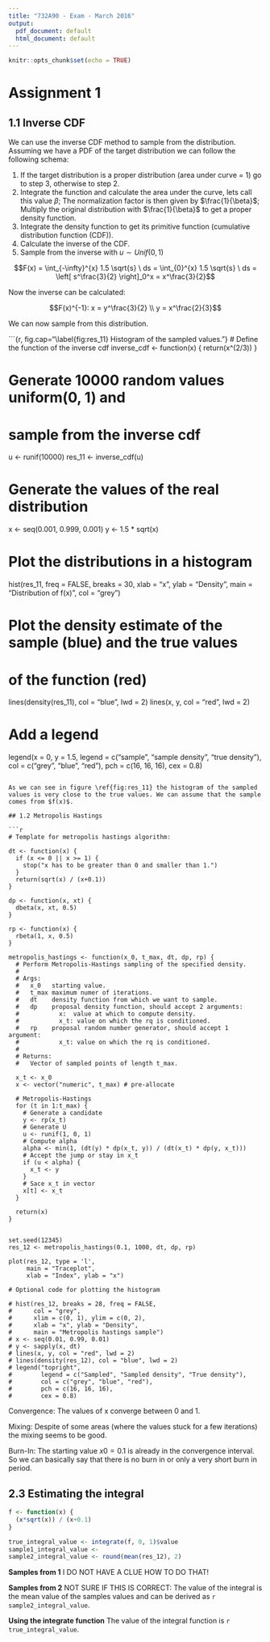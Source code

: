 ```yaml
---
title: "732A90 - Exam - March 2016"
output:
  pdf_document: default
  html_document: default
---
```


```r
knitr::opts_chunk$set(echo = TRUE)
```

# Assignment 1

## 1.1 Inverse CDF

We can use the inverse CDF method to sample from the distribution. Assuming we have a PDF of the target distribution we can follow the following schema:

1. If the target distribution is a proper distribution (area under curve = 1) go to step 3, otherwise to step 2.
2. Integrate the function and calculate the area under the curve, lets call this value $\beta$; The normalization factor is then given by $\frac{1}{\beta}$; Multiply the original distribution with $\frac{1}{\beta}$ to get a proper density function.
3. Integrate the density function to get its primitive function (cumulative distribution function (CDF)).
4. Calculate the inverse of the CDF.
5. Sample from the inverse with $u \sim Unif(0, 1)$


$$F(x) = \int_{-\infty}^{x} 1.5 \sqrt{s} \ ds = \int_{0}^{x} 1.5 \sqrt{s} \ ds = \left[ s^\frac{3}{2} \right]_0^x = x^\frac{3}{2}$$

Now the inverse can be calculated:

$$F(x)^{-1}: x = y^\frac{3}{2} \\ y = x^\frac{2}{3}$$

We can now sample from this distribution.

```{r, fig.cap="\\label{fig:res_11} Histogram of the sampled values."}
# Define the function of the inverse cdf
inverse_cdf <- function(x) {
  return(x^(2/3))
}

# Generate 10000 random values uniform(0, 1) and
# sample from the inverse cdf
u <- runif(10000)
res_11 <- inverse_cdf(u)

# Generate the values of the real distribution
x <- seq(0.001, 0.999, 0.001)
y <- 1.5 * sqrt(x)

# Plot the distributions in a histogram
hist(res_11, freq = FALSE,
     breaks = 30,
     xlab = "x", ylab = "Density",
     main = "Distribution of f(x)",
     col = "grey")

# Plot the density estimate of the sample (blue) and the true values
# of the function (red)
lines(density(res_11), col = "blue", lwd = 2)
lines(x, y, col = "red", lwd = 2)

# Add a legend
legend(x = 0, y = 1.5,
       legend = c("sample", "sample density", "true density"),
       col = c("grey", "blue", "red"),
       pch = c(16, 16, 16),
       cex = 0.8)
```

As we can see in figure \ref{fig:res_11} the histogram of the sampled values is very close to the true values. We can assume that the sample comes from $f(x)$.

## 1.2 Metropolis Hastings

```r
# Template for metropolis hastings algorithm:

dt <- function(x) {
  if (x <= 0 || x >= 1) {
    stop("x has to be greater than 0 and smaller than 1.")
  }
  return(sqrt(x) / (x+0.1))
}

dp <- function(x, xt) {
  dbeta(x, xt, 0.5)
}

rp <- function(x) {
  rbeta(1, x, 0.5)
}

metropolis_hastings <- function(x_0, t_max, dt, dp, rp) {
  # Perform Metropolis-Hastings sampling of the specified density.
  # 
  # Args:
  #   x_0   starting value.
  #   t_max maximum numer of iterations.
  #   dt    density function from which we want to sample.
  #   dp    proposal density function, should accept 2 arguments:
  #           x:  value at which to compute density.
  #           x_t: value on which the rq is conditioned.
  #   rp    proposal random number generator, should accept 1 argument: 
  #           x_t: value on which the rq is conditioned.
  #           
  # Returns:
  #   Vector of sampled points of length t_max. 
  
  x_t <- x_0
  x <- vector("numeric", t_max) # pre-allocate
  
  # Metropolis-Hastings
  for (t in 1:t_max) {
    # Generate a candidate
    y <- rp(x_t)
    # Generate U
    u <- runif(1, 0, 1)
    # Compute alpha
    alpha <- min(1, (dt(y) * dp(x_t, y)) / (dt(x_t) * dp(y, x_t)))
    # Accept the jump or stay in x_t
    if (u < alpha) {
      x_t <- y
    }
    # Sace x_t in vector
    x[t] <- x_t
  }
  
  return(x)
}


set.seed(12345)
res_12 <- metropolis_hastings(0.1, 1000, dt, dp, rp)

plot(res_12, type = 'l',
     main = "Traceplot",
     xlab = "Index", ylab = "x")

# Optional code for plotting the histogram

# hist(res_12, breaks = 28, freq = FALSE,
#      col = "grey",
#      xlim = c(0, 1), ylim = c(0, 2),
#      xlab = "x", ylab = "Density",
#      main = "Metropolis hastings sample")
# x <- seq(0.01, 0.99, 0.01)
# y <- sapply(x, dt)
# lines(x, y, col = "red", lwd = 2)
# lines(density(res_12), col = "blue", lwd = 2)
# legend("topright",
#        legend = c("Sampled", "Sampled density", "True density"),
#        col = c("grey", "blue", "red"),
#        pch = c(16, 16, 16),
#        cex = 0.8)
```
Convergence: The values of x converge between 0 and 1. 

Mixing: Despite of some areas (where the values stuck for a few iterations) the mixing seems to be good. 

Burn-In: The starting value $x0 = 0.1$ is already in the convergence interval. So we can basically say that there is no burn in or only a very short burn in period.

## 2.3 Estimating the integral

```r
f <- function(x) {
  (x*sqrt(x)) / (x+0.1)
}

true_integral_value <- integrate(f, 0, 1)$value
sample1_integral_value <- 
sample2_integral_value <- round(mean(res_12), 2)
```


**Samples from 1**
I DO NOT HAVE A CLUE HOW TO DO THAT!

**Samples from 2**
NOT SURE IF THIS IS CORRECT:
The value of the integral is the mean value of the samples values and can be derived as `r sample2_integral_value`.

**Using the integrate function**
The value of the integral function is `r true_integral_value`.
